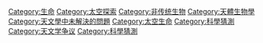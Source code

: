 {{Catmore}}
{{Commonscat|Aliens}}

[[Category:生命|Category:生命]]
[[Category:太空探索|Category:太空探索]]

[[Category:非传统生物|Category:非传统生物]]
[[Category:天體生物學|Category:天體生物學]]
[[Category:天文學中未解決的問題|Category:天文學中未解決的問題]]
[[Category:太空生命|Category:太空生命]]
[[Category:科學猜測|Category:科學猜測]]
[[Category:天文学争议|Category:天文学争议]]
[[Category:科學猜測|Category:科學猜測]]